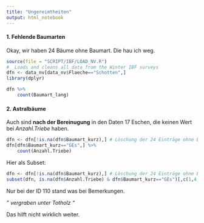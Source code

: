 ```yaml
---
title: "Ungereimtheiten"
output: html_notebook
---
```


#### 1. Fehlende Baumarten

Okay, wir haben 24 Bäume ohne Baumart. Die hau ich weg.

```r
source(file = "SCRIPT/IBF/LOAD_NV.R") 
#  Loads and cleans all data from the Winter IBF surveys
dfn <- data_nv[data_nv$Flaeche=="Schotten",]
library(dplyr)

dfn %>% 
	count(Baumart_lang)
```

#### 2. Astralbäume

Auch sind **nach der Bereinugung** in den Daten 17 Eschen, die keinen Wert bei *Anzahl.Triebe* haben.

```r
dfn <- dfn[!is.na(dfn$Baumart_kurz),] # Löschung der 24 Einträge ohne Baumart
dfn[dfn$Baumart_kurz=="GEs",] %>% 
	count(Anzahl.Triebe)
```

Hier als Subset:\

```r
dfn <- dfn[!is.na(dfn$Baumart_kurz),] # Löschung der 24 Einträge ohne Baumart
subset(dfn, is.na(dfn$Anzahl.Triebe) & dfn$Baumart_kurz=="GEs")[,c(1,4, 13, 15, 16, 17, 18)]

```

Nur bei der ID 110 stand was bei Bemerkungen.

*" vergraben unter Totholz "*

Das hilft nicht wirklich weiter.
